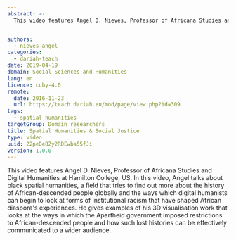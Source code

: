 ```yaml
---
abstract: >-
  This video features Angel D. Nieves, Professor of Africana Studies and Digital Humanities at Hamilton College, US, talking about the field of black spatial humanities.


authors:
  - nieves-angel
categories:
  - dariah-teach
date: 2019-04-19
domain: Social Sciences and Humanities
lang: en
licence: ccby-4.0
remote:
  date: 2016-11-23
  url: https://teach.dariah.eu/mod/page/view.php?id=309
tags:
  - spatial-humanities
targetGroup: Domain researchers
title: Spatial Humanities & Social Justice
type: video
uuid: 22peDeBZy2RDEwba55fJi
version: 1.0.0
---
```


This video features Angel D. Nieves, Professor of Africana Studies and Digital Humanities at Hamilton College, US. In this video, Angel talks about black spatial humanities, a field that tries to find out more about the history of African-descended people globally and the ways which digital humanists can begin to look at forms of institutional racism that have shaped African diaspora's experiences. He gives examples of his 3D visualisation work that looks at the ways in which the Apartheid government imposed restrictions to African-descended people and how such lost histories can be effectively communicated to a wider audience.

<VideoCard
  title="DH in Practice"
  subtitle="Spatial Humanities & Social Justice"
  id="9mAiyn6gMJw"
  image="/assets/images/cms/resources/spatial-humanities-social-justice/angel-nieves.jpg"
/>
